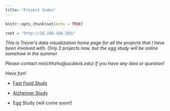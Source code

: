 ```yaml
---
title: "Project Index"
---
```


```r
knitr::opts_chunk$set(echo = TRUE)
```

```r
root = 'http://18.188.168.203/'
```

*This is Trevor's data visualization home page for all the projects that I have been involved with. Only 2 projects now, but the egg study will be online somehow in the summer*

*Please contact me(chhzhu@ucdavis.edu) if you have any idea or question!*

*Have fun!*

* [Fast Food Study](`r paste0(root, "fast_food_study/index.Rmd")`)

* [Alzheimer Study](`r paste0(root, "alzheimer/index.Rmd")`)

* Egg Study (will come soon!)